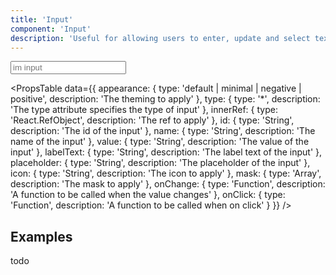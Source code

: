 ```yaml
---
title: 'Input'
component: 'Input'
description: 'Useful for allowing users to enter, update and select text.'
---
```


<Input labelText="im label" id="im-id" name="im-name" placeholder="im input" />

<PropsTable
  data={{
    appearance: {
      type: 'default | minimal | negative | positive',
      description: 'The theming to apply'
    },
    type: {
      type: '*',
      description: 'The type attribute specifies the type of input'
    },
    innerRef: {
      type: 'React.RefObject',
      description: 'The ref to apply'
    },
    id: {
      type: 'String',
      description: 'The id of the input'
    },
    name: {
      type: 'String',
      description: 'The name of the input'
    },
    value: {
      type: 'String',
      description: 'The value of the input'
    },
    labelText: {
      type: 'String',
      description: 'The label text of the input'
    },
    placeholder: {
      type: 'String',
      description: 'The placeholder of the input'
    },
    icon: {
      type: 'String',
      description: 'The icon to apply'
    },
    mask: {
      type: 'Array',
      description: 'The mask to apply'
    },
    onChange: {
      type: 'Function',
      description: 'A function to be called when the value changes'
    },
    onClick: {
      type: 'Function',
      description: 'A function to be called when on click'
    }
  }}
/>

## Examples

todo
